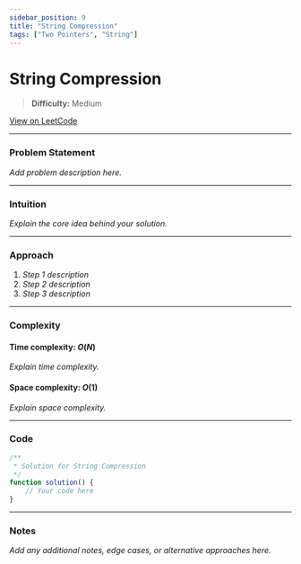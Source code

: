 ```yaml
---
sidebar_position: 9
title: "String Compression"
tags: ["Two Pointers", "String"]
---
```


# String Compression

> **Difficulty:** Medium

[View on LeetCode](https://leetcode.com/problems/string-compression/)

***

### Problem Statement

_Add problem description here._

***

### Intuition

_Explain the core idea behind your solution._

***

### Approach

1. _Step 1 description_
2. _Step 2 description_
3. _Step 3 description_

***

### Complexity

#### Time complexity: $O(N)$

_Explain time complexity._

#### Space complexity: $O(1)$

_Explain space complexity._

***

### Code

```javascript
/**
 * Solution for String Compression
 */
function solution() {
    // Your code here
}
```

***

### Notes

_Add any additional notes, edge cases, or alternative approaches here._
